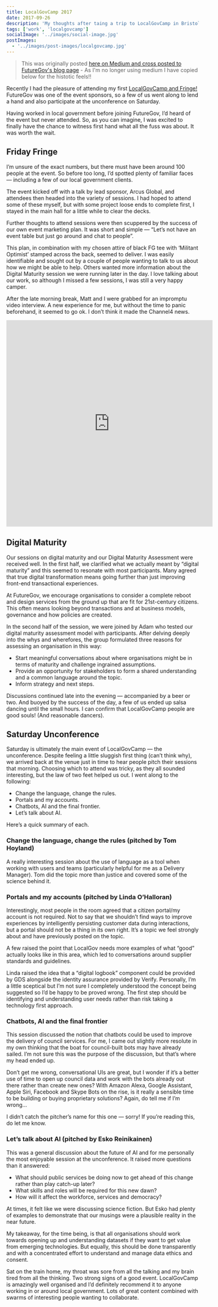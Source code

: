 ```yaml
---
title: LocalGovCamp 2017
date: 2017-09-26
description: 'My thoughts after taing a trip to LocalGovCamp in Bristol'
tags: ['work', 'localgovcamp']
socialImage: '../images/social-image.jpg'
postImages:
  - '../images/post-images/localgovcamp.jpg'
---
```



> This was originally posted [here on Medium and cross posted to FutureGov's blog page](https://blog.wearefuturegov.com/my-localgovcamp-experience-15412b7ad314) - As I'm no longer using medium I have copied below for the histotic feels!!

Recently I had the pleasure of attending my first [LocalGovCamp and Fringe!](http://localgovdigital.info/localgovcamp/) FutureGov was one of the event sponsors, so a few of us went along to lend a hand and also participate at the unconference on Saturday.

Having worked in local government before joining FutureGov, I’d heard of the event but never attended. So, as you can imagine, I was excited to finally have the chance to witness first hand what all the fuss was about. It was worth the wait.

<GatsbyImage
  alt="LocalGovCamp promo pic"
  title="LocalGovCamp promo pic"
  image={getImage(props.frontmatter.postImages[0])}
  className="imageFull"
/>

## Friday Fringe

I’m unsure of the exact numbers, but there must have been around 100 people at the event. So before too long, I’d spotted plenty of familiar faces — including a few of our local government clients.

The event kicked off with a talk by lead sponsor, Arcus Global, and attendees then headed into the variety of sessions. I had hoped to attend some of these myself, but with some project loose ends to complete first, I stayed in the main hall for a little while to clear the decks.

Further thoughts to attend sessions were then scuppered by the success of our own event marketing plan. It was short and simple — “Let’s not have an event table but just go around and chat to people”.

This plan, in combination with my chosen attire of black FG tee with ‘Militant Optimist’ stamped across the back, seemed to deliver. I was easily identifiable and sought out by a couple of people wanting to talk to us about how we might be able to help. Others wanted more information about the Digital Maturity session we were running later in the day. I love talking about our work, so although I missed a few sessions, I was still a very happy camper.

After the late morning break, Matt and I were grabbed for an impromptu video interview. A new experience for me, but without the time to panic beforehand, it seemed to go ok. I don’t think it made the Channel4 news.

<iframe
  width="540"
  height="540"
  frameborder="0"
  src="https://www.instagram.com/p/BZD6NDLlNKv/embed"
  className="imageRight"
></iframe>

## Digital Maturity

Our sessions on digital maturity and our Digital Maturity Assessment were received well. In the first half, we clarified what we actually meant by “digital maturity” and this seemed to resonate with most participants. Many agreed that true digital transformation means going further than just improving front-end transactional experiences.

At FutureGov, we encourage organisations to consider a complete reboot and design services from the ground up that are fit for 21st-century citizens. This often means looking beyond transactions and at business models, governance and how policies are created.

In the second half of the session, we were joined by Adam who tested our digital maturity assessment model with participants. After delving deeply into the whys and wherefores, the group formulated three reasons for assessing an organisation in this way:

- Start meaningful conversations about where organisations might be in terms of maturity and challenge ingrained assumptions.
- Provide an opportunity for stakeholders to form a shared understanding and a common language around the topic.
- Inform strategy and next steps.

Discussions continued late into the evening — accompanied by a beer or two. And buoyed by the success of the day, a few of us ended up salsa dancing until the small hours. I can confirm that LocalGovCamp people are good souls! (And reasonable dancers).

## Saturday Unconference

Saturday is ultimately the main event of LocalGovCamp — the unconference. Despite feeling a little sluggish first thing (can’t think why), we arrived back at the venue just in time to hear people pitch their sessions that morning. Choosing which to attend was tricky, as they all sounded interesting, but the law of two feet helped us out. I went along to the following:

- Change the language, change the rules.
- Portals and my accounts.
- Chatbots, AI and the final frontier.
- Let’s talk about AI.

Here’s a quick summary of each.

### Change the language, change the rules (pitched by Tom Hoyland)

A really interesting session about the use of language as a tool when working with users and teams (particularly helpful for me as a Delivery Manager). Tom did the topic more than justice and covered some of the science behind it.

### Portals and my accounts (pitched by Linda O’Halloran)

Interestingly, most people in the room agreed that a citizen portal/my account is not required. Not to say that we shouldn’t find ways to improve experiences by intelligently persisting customer data during interactions, but a portal should not be a thing in its own right. It’s a topic we feel strongly about and have previously posted on the topic.

A few raised the point that LocalGov needs more examples of what “good” actually looks like in this area, which led to conversations around supplier standards and guidelines.

Linda raised the idea that a “digital logbook” component could be provided by GDS alongside the identity assurance provided by Verify. Personally, I’m a little sceptical but I’m not sure I completely understood the concept being suggested so I’d be happy to be proved wrong. The first step should be identifying and understanding user needs rather than risk taking a technology first approach.

### Chatbots, AI and the final frontier

This session discussed the notion that chatbots could be used to improve the delivery of council services. For me, I came out slightly more resolute in my own thinking that the boat for council-built bots may have already sailed. I’m not sure this was the purpose of the discussion, but that’s where my head ended up.

Don’t get me wrong, conversational UIs are great, but I wonder if it’s a better use of time to open up council data and work with the bots already out there rather than create new ones? With Amazon Alexa, Google Assistant, Apple Siri, Facebook and Skype Bots on the rise, is it really a sensible time to be building or buying proprietary solutions? Again, do tell me if I’m wrong…

I didn’t catch the pitcher’s name for this one — sorry! If you’re reading this, do let me know.

### Let’s talk about AI (pitched by Esko Reinikainen)

This was a general discussion about the future of AI and for me personally the most enjoyable session at the unconference. It raised more questions than it answered:

- What should public services be doing now to get ahead of this change rather than play catch-up later?
- What skills and roles will be required for this new dawn?
- How will it affect the workforce, services and democracy?

At times, it felt like we were discussing science fiction. But Esko had plenty of examples to demonstrate that our musings were a plausible reality in the near future.

My takeaway, for the time being, is that all organisations should work towards opening up and understanding datasets if they want to get value from emerging technologies. But equally, this should be done transparently and with a concentrated effort to understand and manage data ethics and consent.

Sat on the train home, my throat was sore from all the talking and my brain tired from all the thinking. Two strong signs of a good event. LocalGovCamp is amazingly well organised and I’d definitely recommend it to anyone working in or around local government. Lots of great content combined with swarms of interesting people wanting to collaborate.
